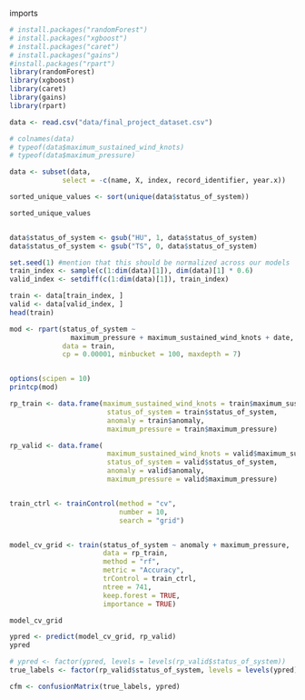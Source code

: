 imports
```r
# install.packages("randomForest")
# install.packages("xgboost")
# install.packages("caret")
# install.packages("gains")
#install.packages("rpart")
library(randomForest)
library(xgboost)
library(caret)
library(gains)
library(rpart)
```


```r
data <- read.csv("data/final_project_dataset.csv")

# colnames(data)
# typeof(data$maximum_sustained_wind_knots)
# typeof(data$maximum_pressure)

data <- subset(data,
             select = -c(name, X, index, record_identifier, year.x))

sorted_unique_values <- sort(unique(data$status_of_system))

sorted_unique_values


data$status_of_system <- gsub("HU", 1, data$status_of_system)
data$status_of_system <- gsub("TS", 0, data$status_of_system)
```

```r
set.seed(1) #mention that this should be normalized across our models
train_index <- sample(c(1:dim(data)[1]), dim(data)[1] * 0.6)
valid_index <- setdiff(c(1:dim(data)[1]), train_index)

train <- data[train_index, ]
valid <- data[valid_index, ]
head(train)
```

```r
mod <- rpart(status_of_system ~
               maximum_pressure + maximum_sustained_wind_knots + date,
             data = train,
             cp = 0.00001, minbucket = 100, maxdepth = 7)


options(scipen = 10)
printcp(mod)
```

```r
rp_train <- data.frame(maximum_sustained_wind_knots = train$maximum_sustained_wind_knots,
                        status_of_system = train$status_of_system,
                        anomaly = train$anomaly,
                        maximum_pressure = train$maximum_pressure)

rp_valid <- data.frame(
                        maximum_sustained_wind_knots = valid$maximum_sustained_wind_knots,
                        status_of_system = valid$status_of_system,
                        anomaly = valid$anomaly,
                        maximum_pressure = valid$maximum_pressure)


train_ctrl <- trainControl(method = "cv",
                           number = 10,
                           search = "grid")


model_cv_grid <- train(status_of_system ~ anomaly + maximum_pressure,
                       data = rp_train,
                       method = "rf",
                       metric = "Accuracy",
                       trControl = train_ctrl,
                       ntree = 741,
                       keep.forest = TRUE,
                       importance = TRUE)

model_cv_grid

```

```r
ypred <- predict(model_cv_grid, rp_valid)
ypred

# ypred <- factor(ypred, levels = levels(rp_valid$status_of_system))
true_labels <- factor(rp_valid$status_of_system, levels = levels(ypred))

cfm <- confusionMatrix(true_labels, ypred)

```

```r


```
